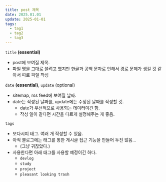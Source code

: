 ```yaml
---
title: post 제목
date: 2025.01.01
update: 2025-01-01
tags:
  - tag1
  - tag2
  - tag3
---
```

`title` **(essential)**
- post에 보여질 제목.
- 파일 명을 그대로 쓸려고 했지만 한글과 공백 문자로 인해서 경로 문제가 생길 것 같아서 따로 파일 작성

`date` **(essential)**, `update` (optional)
- sitemap, rss feed에 보여질 날짜.
- date는 작성된 날짜를, update에는 수정된 날짜를 작성할 것.
	- date가 우선적으로 사용되는 데이터이긴 함.
	- 작성 일이 같다면 시간을 다르게 설정해주는 게 좋음.

`tags`
- 보다시피 태그. 여러 개 작성할 수 있음.
- 아직 블로그에는 태그를 통한 게시글 접근 기능을 만들어 두진 않음...
	- (그냥 귀찮았다.)
- 사용한다면 아래 태그를 사용할 예정이긴 하다.
	- `devlog`
	- `study`
	- `project`
	- `pleasant looking trash`

